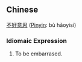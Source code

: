 ==Chinese==
[[不]][[好]][[意]][[思]] ([[Pinyin]]: bù hǎoyìsi)

===Idiomaic Expression===
# To be embarrased.